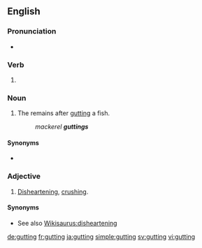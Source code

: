 ==English==

===Pronunciation===
* {{IPA|/ˈɡʌtɪŋ/|lang=en}}

===Verb===
{{head|en|present participle}}

# {{present participle of|gut|lang=en|nocat=1}}

===Noun===
{{en-noun}}

# {{label|en|chiefly|in the plural}} The remains after [[gut]]ting a fish.
#: ''mackerel '''guttings'''''

====Synonyms====
* {{l|en|guts}}

===Adjective===
{{en-adj}}

# {{label|en|British}} [[disheartening|Disheartening]], [[crushing]].

====Synonyms====
* See also [[Wikisaurus:disheartening]]

[[de:gutting]]
[[fr:gutting]]
[[ja:gutting]]
[[simple:gutting]]
[[sv:gutting]]
[[vi:gutting]]